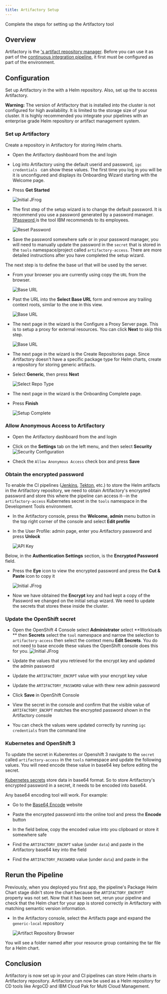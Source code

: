 ```yaml
---
title: Artifactory Setup
---
```



<PageDescription>

Complete the steps for setting up the Artifactory tool

</PageDescription>

## Overview

Artifactory is the [<Globals name="env" />'s artifact repository manager](/guides/artifact-management).
Before you can use it as part of the [continuous integration pipeline](/guides/continuous-integration),
it first must be configured as part of the environment.

##  Configuration

Set up Artifactory in the <Globals name="env" /> with a Helm repository.
Also, set up the <Globals name="env" /> to access Artifactory.

<InlineNotification kind="warning">

**Warning:** The version of Artifactory that is installed into the cluster is
 not configured for high availability. It is limited to the
  storage size of your cluster. It is highly recommended you integrate your
   pipelines with an enterprise grade Helm repository or artifact
    management
    system.  
     
</InlineNotification>

### Set up Artifactory

Create a repository in Artifactory for storing Helm charts.

- Open the Artifactory dashboard from the [<Globals name="dashboard" />](/getting-started/dashboard) and login

- Log into Artifactory using the default userid and password, `igc credentials
` can show these values. The first time you log in you will be it is
 unconfigured and displays its Onboarding Wizard starting with the
  Welcome page.

- Press **Get Started**

  <ArtDirection>

  ![Initial JFrog](/images/1-jfrog.png)

  </ArtDirection>

- The first step of the setup wizard is to change the default password. It is
 recommend you use a password generated by a password manager. [1Password
 ](https://1password.com) is the tool IBM recommends to its employees.

  <ArtDirection>

  ![Reset Password](/images/2-resetpassword.png)

  </ArtDirection>

- Save the password somewhere safe or in your password manager, you will need to
 manually update the
 password in the  `secret` that is stored in the `tools` namespace/project
  called `artifactory-access`. There are more detailed instructions after you
   have completed the setup wizard.

The next step is to define the base url that will be used by the server. 

- From your browser you are currently using copy the `URL` from the browser.  

  <ArtDirection>

  ![Base URL](/images/3-baseurl.png)

  </ArtDirection>

- Past the URL into the **Select Base URL** form and remove any trailing
 context roots, similar to the one in this view.

  <ArtDirection>

  ![Base URL](/images/3-baseurl-complete.png)

  </ArtDirection>

- The next page in the wizard is the Configure a Proxy Server page. This is to
 setup a proxy for external resources. You can click **Next** to skip this
step.

  <ArtDirection>

  ![Base URL](/images/4-proxy.png)

  </ArtDirection>


- The next page in the wizard is the Create Repositories page. Since
 Artifactory doesn't have a specific package type for Helm charts, create a
  repository for storing generic artifacts.

- Select **Generic**, then press **Next**

  <ArtDirection>

  ![Select Repo Type](/images/5-selectrepotype.png)

  </ArtDirection>

- The next page in the wizard is the Onboarding Complete page. 

- Press **Finish**

  <ArtDirection>

  ![Setup Complete](/images/5-createcomplete.png)

  </ArtDirection>

### Allow Anonymous Access to Artifactory

- Open the Artifactory dashboard from the [<Globals name="dashboard" />](/getting-started/dashboard) and login

- Click on the **Settings** tab on the left menu, and then select
 **Security**
    ![Security Configuration](/images/securitysettings.png)

- Check the `Allow Anonymous Access` check box and press **Save**

### Obtain the encrypted password 

To enable the CI pipelines ([Jenkins](/guides/continuous-integration), [Tekton](/guides/continuous-integration-tekton), etc.) to store the Helm artifacts in the Artifactory repository, we need to obtain 
Artifactory's encrypted password and store this where the pipeline can access it--in the `artifactory-access` Kubernetes secret in the `tools` namespace in the Development Tools environment.

- In the Artifactory console, press the **Welcome, admin** menu button in the top right corner of the console and select **Edit profile**

- In the User Profile: admin page, enter you Artifactory password and press **Unlock**

  <ArtDirection>

  ![API Key](/images/jfrogapikey.png)

  </ArtDirection>

Below, in the **Authentication Settings** section, is the **Encrypted Password** field.

- Press the **Eye** icon to view the encrypted password and press the **Cut & Paste** icon to copy it

  <ArtDirection>

  ![Initial JFrog](/images/viewapikey.png)

  </ArtDirection>

- Now we have obtained the **Encrypt** key and had kept a copy of the
 Password we changed on the initial setup wizard. We need to update the
  secrets that stores these inside the cluster.

### Update the OpenShift secret

- Open the OpenShift 4 Console select **Administrator** select **Workloads
** then **Secrets** select the `tool` namespace and narrow the selection to
 `artifactory-access` then select the context menu **Edit Secrets**. You do
  not need to base encode these values the OpenShift console does this for you.
  ![Initial JFrog](/images/settingskeys.png)

- Update the values that you retrieved for the encrypt key and updated the
 admin password
- Update the `ARTIFACTORY_ENCRPT` value with your encrypt key value
- Update the `ARTIFACTORY_PASSWORD` value with thew new admin password
 
- Click **Save** in OpenShift Console 

- View the secret in the console and confirm that the visible value of `ARTIFACTORY_ENCRPT` matches the encrypted password shown in the Artifactory console

- You can check the values were updated correctly by running `igc credentials` from the command line

### Kubernetes and OpenShift 3

To update the secret in Kuberentes or Openshift 3 navigate to the `secret
` called `artifactory-access` in the `tools` namespace and update the
 following values. You will need encode these value in base64 key
  before editing the secret.

[Kubernetes secrets](https://kubernetes.io/docs/concepts/configuration/secret/#creating-a-secret-manually) 
store data in base64 format. So to store Artifactory's encrypted password in
 a secret, it needs to be encoded into base64.  

Any base64 encoding tool will work. For example:

- Go to the [Base64 Encode](https://www.base64encode.org/) website

- Paste the encrypted password into the online tool and press the **Encode** button

- In the field below, copy the encoded value into you clipboard or store it somewhere safe

- Find the `ARTIFACTORY_ENCRPT` value (under `data`) and paste in the Artifactory base64 key into the field

- Find the `ARTIFACTORY_PASSWORD` value (under `data`) and paste in the

## Rerun the Pipeline

Previously, when you deployed you first app, the pipeline's Package Helm Chart stage didn't store the chart because 
the `ARTIFACTORY_ENCRYPT` property was not set. Now that it has been set, rerun
 your pipeline and check that the Helm chart for your app is stored correctly
  in Artifactory with matching semantic version information.

- In the Artifactory console, select the Artifacts page and expand the `generic-local` repository

  <ArtDirection>

  ![Artifact Repository Browser](/images/artifact-repo-browser.png)

  </ArtDirection>

You will see a folder named after your resource group containing the tar file for a Helm chart.

## Conclusion

Artifactory is now set up in your <Globals name="env" /> and CI pipelines can
 store Helm charts in Artifactory repository. Artifactory can now be used as a
  Helm repository for CD tools like ArgoCD and IBM Cloud Pak for Multi
   Cloud
   Management.
